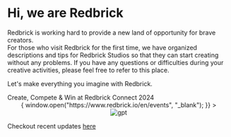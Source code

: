 
# Hi, we are Redbrick

Redbrick is working hard to provide a new land of opportunity for brave creators.  
For those who visit Redbrick for the first time, we have organized descriptions and tips for Redbrick Studios so that they can start creating without any problems. If you have any questions or difficulties during your creative activities, please feel free to refer to this place.

Let's make everything you imagine with Redbrick.

<Callout emoji="🎉">
  Create, Compete & Win at Redbrick Connect 2024
  <center
    style={{ cursor: "pointer" }}
    onClick={() => {
      window.open("https://www.redbrick.io/en/events", "_blank");
    }}
  >
    <br />
    <img
      src="/images/connect_eng.png"
      alt="gpt"
      style={{ width: "50%", height: "auto" }}
    />
  </center>
</Callout>

<Callout type="info">Checkout recent updates [here](/en/faq/updates)</Callout>
